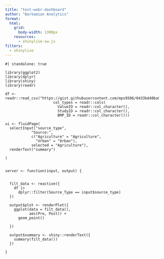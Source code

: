 ```yaml
---
title: "test-webr-dashboard"
author: "Barkamian Analytics"
format:
  html:
    grid: 
      body-width: 1300px
    resources: 
      - shinylive-sw.js
filters: 
  - shinylive
---
```






```shinylive-r
#| standalone: true

library(ggplot2)
library(dplyr)
library(shiny)
library(readr)

df <- readr::read_csv("https://gist.githubusercontent.com/mps9506/0433bd40ba92b84022e94d619e70999c/raw/099dbd13adfbc5d6da90530a27b200b128c173ad/test_db.csv", 
                      col_types = readr::cols(
                        ValueID = readr::col_character(), 
                        StudyID = readr::col_character(), 
                        BMP_ID = readr::col_character()))

ui <- fluidPage(
  selectInput("source_type",
            "Source:",
            c("Agriculture" = "Agriculture",
              "Urban" = "Urban"),
            selected = "Agriculture"),
  renderText("summary")
  
)


server <- function(input, output) {

  
  filt_data <- reactive({
    df |> 
      dplyr::filter(Source_Type == input$source_type)
  })
  
  output$plot <- renderPlot({
    ggplot(data = filt_data(),
           aes(Pre, Post)) +
      geom_point()
    
  })
  
  output$summary <- shiny::renderText({ 
    summary(filt_data())
  })
  
}



```
